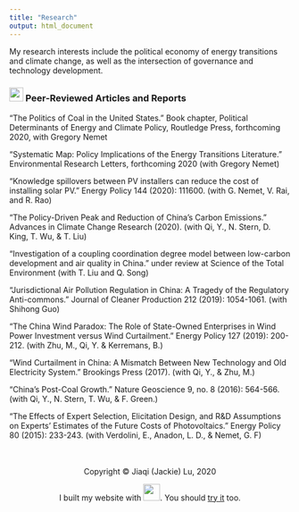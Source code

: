 ```yaml
---
title: "Research"
output: html_document
---
```


My research interests include the political economy of energy transitions and climate change, as well as the intersection of governance and technology development. 
<br>


### <img src="images/journal.png" width="25"> Peer-Reviewed Articles and Reports

“The Politics of Coal in the United States.” Book chapter, Political Determinants of Energy and Climate Policy, Routledge Press, forthcoming 2020, with Gregory Nemet 
 <br>
 
“Systematic Map: Policy Implications of the Energy Transitions Literature.” Environmental Research Letters, forthcoming 2020 (with Gregory Nemet)
<br>

“Knowledge spillovers between PV installers can reduce the cost of installing solar PV.” Energy Policy 144 (2020): 111600. (with G. Nemet, V. Rai, and R. Rao)
<br>

“The Policy-Driven Peak and Reduction of China’s Carbon Emissions.” Advances in Climate Change Research (2020). (with Qi, Y., N. Stern, D. King, T. Wu, & T. Liu)
<br>

“Investigation of a coupling coordination degree model between low-carbon development and air quality in China.” under review at Science of the Total Environment (with T. Liu and Q. Song)
<br>

 “Jurisdictional Air Pollution Regulation in China: A Tragedy of the Regulatory Anti-commons.” Journal of Cleaner Production 212 (2019): 1054-1061. (with Shihong Guo)
 <br>
 
 “The China Wind Paradox: The Role of State-Owned Enterprises in Wind Power Investment versus Wind Curtailment.” Energy Policy 127 (2019): 200-212. (with Zhu, M., Qi, Y. & Kerremans, B.) 
 <br>
 
“Wind Curtailment in China: A Mismatch Between New Technology and Old Electricity System.” Brookings Press (2017). (with Qi, Y., & Zhu, M.)
<br>

 “China’s Post-Coal Growth.” Nature Geoscience 9, no. 8 (2016): 564-566. (with Qi, Y., N. Stern, T. Wu, & F. Green.) 
 <br>
 
 “The Effects of Expert Selection, Elicitation Design, and R&D Assumptions on Experts' Estimates of the Future Costs of Photovoltaics.” Energy Policy 80 (2015): 233-243. (with Verdolini, E., Anadon, L. D., & Nemet, G. F)

<br>
<br>
<center> Copyright © Jiaqi (Jackie) Lu, 2020
<center>  I built my website with <img src="images/rstudio-logo.png" width="30">. You should [try it](https://rmarkdown.rstudio.com/) too.